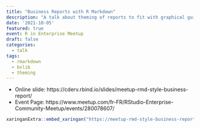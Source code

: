 ```yaml
---
title: "Business Reports with R Markdown"
description: "A talk about theming of reports to fit with graphical guidelines"
date: '2021-10-05'
featured: true
event: R in Enterprise Meetup
draft: false
categories:
  - talk
tags:
  - rmarkdown
  - bslib
  - theming
---
```


* Online slide: https://cderv.rbind.io/slides/meetup-rmd-style-business-report/
* Event Page: https://www.meetup.com/fr-FR/RStudio-Enterprise-Community-Meetup/events/280078607/

```r
xaringanExtra::embed_xaringan("https://meetup-rmd-style-business-report.netlify.app")
```


